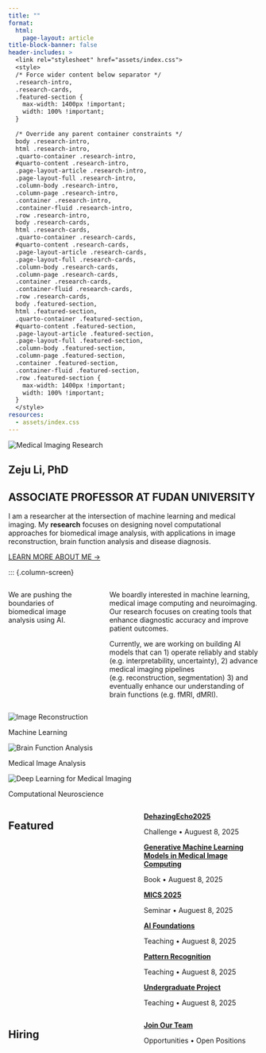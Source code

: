 ```yaml
---
title: ""
format:
  html:
    page-layout: article
title-block-banner: false
header-includes: >
  <link rel="stylesheet" href="assets/index.css">
  <style>
  /* Force wider content below separator */
  .research-intro,
  .research-cards,
  .featured-section {
    max-width: 1400px !important;
    width: 100% !important;
  }
  
  /* Override any parent container constraints */
  body .research-intro,
  html .research-intro,
  .quarto-container .research-intro,
  #quarto-content .research-intro,
  .page-layout-article .research-intro,
  .page-layout-full .research-intro,
  .column-body .research-intro,
  .column-page .research-intro,
  .container .research-intro,
  .container-fluid .research-intro,
  .row .research-intro,
  body .research-cards,
  html .research-cards,
  .quarto-container .research-cards,
  #quarto-content .research-cards,
  .page-layout-article .research-cards,
  .page-layout-full .research-cards,
  .column-body .research-cards,
  .column-page .research-cards,
  .container .research-cards,
  .container-fluid .research-cards,
  .row .research-cards,
  body .featured-section,
  html .featured-section,
  .quarto-container .featured-section,
  #quarto-content .featured-section,
  .page-layout-article .featured-section,
  .page-layout-full .featured-section,
  .column-body .featured-section,
  .column-page .featured-section,
  .container .featured-section,
  .container-fluid .featured-section,
  .row .featured-section {
    max-width: 1400px !important;
    width: 100% !important;
  }
  </style>
resources:
  - assets/index.css
---
```


::: {.hero-banner}
<img src="assets/zerojump/img/medicalimaging.png" class="banner-image" alt="Medical Imaging Research">
:::

::: {.hero-content-center}

# Zeju Li, PhD {.text-center}

## ASSOCIATE PROFESSOR AT FUDAN UNIVERSITY {.text-center}

::: {.research-description}
I am a researcher at the intersection of machine learning and medical imaging. My **research** focuses on designing novel computational approaches for biomedical image analysis, with applications in image reconstruction, brain function analysis and disease diagnosis.
:::

::: {.cta-section}
[LEARN MORE ABOUT ME →](/about){.hero-link}
:::

:::

::: {.column-screen .section-separator}
:::

::: {.column-screen}

::: {.research-intro}
::: {.columns}

::: {.column width="30%"}
We are pushing the boundaries of biomedical image analysis using AI.
:::

::: {.column width="5%"}
:::

::: {.column width="65%"}
We boardly interested in machine learning, medical image computing and neuroimaging. Our research focuses on creating tools that enhance diagnostic accuracy and improve patient outcomes. 

Currently, we are working on building AI models that can 1) operate reliably and stably (e.g. interpretability, uncertainty), 2) advance medical imaging pipelines (e.g. reconstruction, segmentation) 3) and eventually enhance our understanding of brain functions (e.g. fMRI, dMRI).
:::

:::
:::

::: {.research-cards}

::: {.research-card .card-3}
<img src="assets/zerojump/img/Slide3.png" class="card-image" alt="Image Reconstruction">

<p>Machine Learning</p>
:::

::: {.research-card .card-2}
<img src="assets/zerojump/img/Slide2.png" class="card-image" alt="Brain Function Analysis">

<p>Medical Image Analysis</p>
:::

::: {.research-card .card-1}
<img src="assets/zerojump/img/Slide1.png" class="card-image" alt="Deep Learning for Medical Imaging">

<p>Computational Neuroscience</p>
:::

:::

::: {.featured-section}

::: {.columns}

::: {.column width="30%"}
## Featured
:::

::: {.column width="20%"}
:::

::: {.column width="50%"}
::: {.featured-items}

::: {.featured-item}
[**DehazingEcho2025**](/news/2025-08-08-MICCAI2025/){.featured-link}

::: {.featured-meta}
[Challenge]{.featured-type} • Auguest 8, 2025
:::
:::

::: {.featured-item}
[**Generative Machine Learning Models in Medical Image Computing**](/news/2025-08-08-GenAI-Book/){.featured-link}

::: {.featured-meta}
[Book]{.featured-type} • Auguest 8, 2025
:::
:::


::: {.featured-item}
[**MICS 2025**](/news//news/2025-08-08-MICS/){.featured-link}

::: {.featured-meta}
[Seminar]{.featured-type} • Auguest 8, 2025
:::
:::

::: {.featured-item}
[**AI Foundations**](/teaching/2025-08-08-AI/){.featured-link}

::: {.featured-meta}
[Teaching]{.featured-type} • Auguest 8, 2025
:::
:::

::: {.featured-item}
[**Pattern Recognition**](/teaching/2025-08-08-Pattern Recognition/){.featured-link}

::: {.featured-meta}
[Teaching]{.featured-type} • Auguest 8, 2025
:::
:::

::: {.featured-item}
[**Undergraduate Project**](/teaching/2025-08-08-Undergraduate Project/){.featured-link}

::: {.featured-meta}
[Teaching]{.featured-type} • Auguest 8, 2025
:::
:::



:::
:::

:::

:::

::: {.hiring-section}

::: {.columns}

::: {.column width="30%"}
## Hiring
:::

::: {.column width="20%"}
:::

::: {.column width="50%"}
::: {.hiring-items}

::: {.hiring-item}
[**Join Our Team**](/hiring.html){.hiring-link}

::: {.hiring-meta}
[Opportunities]{.hiring-type} • Open Positions
:::
:::

:::
:::

:::

:::